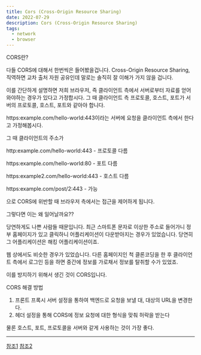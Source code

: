 ```yaml
---
title: Cors (Cross-Origin Resource Sharing)
date: 2022-07-29
description: Cors (Cross-Origin Resource Sharing)
tags:
  - network
  - browser
---
```


 CORS란?

 다들 CORS에 대해서 한번씩은 들어봤을겁니다. Cross-Origin Resource Sharing, 직역하면 교차 출처 자원 공유인데 말로는 솔직히 잘 이해가 가지 않을 겁니다.

 이를 간단하게 설명하면 저희 브라우저, 즉 클라이언트 측에서 서버로부터 자료를 얻어와야하는 경우가 있다고 가정합시다. 그 때 클라이언트 측 프로토콜, 호스트, 포트가 서버의 프로토콜, 호스트, 포트와 같아야 합니다.

 https:example.com/hello-world:443이라는 서버에 요청을 클라이언트 측에서 한다고 가정해봅시다.

 그 때 클라이언트의 주소가

 http:example.com/hello-world:443 - 프로토콜 다름

 https:example.com/hello-world:80 - 포트 다름

 https:example2.com/hello-world:443 - 호스트 다름

 https:example.com/post/2:443 - 가능

 으로 CORS에 위반할 때 브라우저 측에서는 접근을 제어하게 됩니다.

 그렇다면 이는 왜 일어날까요??

 당연하게도 나쁜 사람들 때문입니다. 최근 스마트폰 문자로 이상한 주소로 들어가니 정부 홈페이지가 있고 클릭하니 어플리케이션이 다운받아지는 경우가 있었습니다. 당연히 그 어플리케이션은 해킹 어플리케이션이죠.

 웹 상에서도 비슷한 경우가 있었습니다. 다른 홈페이지인 척 클론코딩을 한 후 클라이언트 측에서 로그인 등을 하면 중간에 정보를 가로채서 정보를 탈취할 수가 있었죠.

 이를 방지하기 위해서 생긴 것이 CORS입니다.

 CORS 해결 방법
  1. 프론트 프록시 서버 설정을 통하여 백엔드로 요청을 보낼 대, 대상의 URL을 변경한다.
  2. 헤더 설정을 통해 CORS에 정보 요청에 대한 형식을 맞춰 허락을 받는다

  물론 호스트, 포트, 프로토콜을 서버와 같게 사용하는 것이 가장 좋다.

---

[참조1](https://hannut91.github.io/blogs/infra/cors)
[참조2](https://velog.io/@frankle97/CORS%EB%9E%80)
